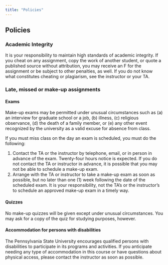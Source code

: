 ```yaml
---
title: "Policies"
---
```


## Policies

### Academic Integrity

It is your responsibility to maintain high standards of academic integrity. If you cheat on any assignment, copy the work of another student, or quote a published source without attribution, you may receive an F for the assignment or be subject to other penalties, as well. If you do not know what constitutes cheating or plagiarism, see the instructor or your TA.

### Late, missed or make-up assignments

#### Exams

Make-up exams may be permitted under unusual circumstances such as (a) an interview for graduate school or a job, (b) illness, (c) religious observance, (d) the death of a family member, or (e) any other event recognized by the university as a valid excuse for absence from class.

If you must miss class on the day an exam is scheduled, you must do the following:

1. Contact the TA or the instructor by telephone, email, or in person in advance of the exam. Twenty-four hours notice is expected. If you do not contact the TA or instructor in advance, it is possible that you may not be able to schedule a make-up exam.
2. Arrange with the TA or instructor to take a make-up exam as soon as possible, but no later than one (1) week following the date of the scheduled exam. It is your responsibility, not the TA's or the instructor's to schedule an approved make-up exam in a timely way.

#### Quizzes

No make-up quizzes will be given except under unusual circumstances. You may ask for a copy of the quiz for studying purposes, however.

#### Accommodation for persons with disabilities

The Pennsylvania State University encourages qualified persons with disabilities to participate in its programs and activities. If you anticipate needing any type of accommodation in this course or have questions about physical access, please contact the instructor as soon as possible.
